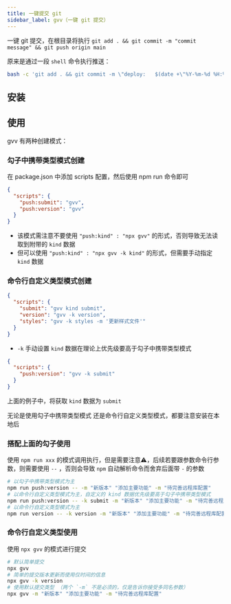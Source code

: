 ```yaml
---
title: 一键提交 git
sidebar_label: gvv（一键 git 提交）
---
```


<PackageInfo packageName="gvv" />

一键 git 提交，在根目录将执行 `git add . && git commit -m "commit message" && git push origin main`

原来是通过一段 `shell` 命令执行推送：

```bash
bash -c 'git add . && git commit -m \"deploy:   $(date +\"%Y-%m-%d %H:%M:%S\")${1:+ }$1\" && git push origin main' --
```

## 安装

<InstallInfo name="gvv" />

## 使用

gvv 有两种创建模式：

### 勾子中携带类型模式创建

在 package.json 中添加 scripts 配置，然后使用 npm run 命令即可

```json
{
  "scripts": {
    "push:submit": "gvv",
    "push:version": "gvv"
  }
}
```

- 该模式需注意不要使用 `"push:kind" : "npx gvv"` 的形式，否则导致无法读取到附带的 `kind` 数据
- 但可以使用 `"push:kind" : "npx gvv -k kind"` 的形式，但需要手动指定 `kind` 数据

### 命令行自定义类型模式创建

```json
{
  "scripts": {
    "submit": "gvv kind submit",
    "version": "gvv -k version",
    "styles": "gvv -k styles -m '更新样式文件'"
  }
}
```

- `-k` 手动设置 `kind` 数据在理论上优先级要高于勾子中携带类型模式

```json
{
  "scripts": {
    "push:version": "gvv -k submit"
  }
}
```

上面的例子中，将获取 `kind` 数据为 `submit`

无论是使用勾子中携带类型模式 还是命令行自定义类型模式，都要注意安装在本地后

### 搭配上面的勾子使用

使用 `npm run xxx` 的模式调用执行，但是需要注意⚠️，后续若要跟参数命令行参数，则需要使用 `--` ，否则会导致 `npm` 自动解析命令而舍弃后面带 `-` 的参数

```bash
# 以勾子中携带类型模式为主
npm run push:version -- -m "新版本" "添加主要功能" -m "待完善远程库配置"
# 以命令行自定义类型模式为主，自定义的 kind 数据优先级要高于勾子中携带类型模式
npm run push:version -- -k submit -m "新版本" "添加主要功能" -m "待完善远程库配置"
# 以命令行自定义类型模式为主
npm run version -- -k version -m "新版本" "添加主要功能" -m "待完善远程库配置"
```

### 命令行自定义类型使用

使用 `npx gvv` 的模式进行提交

```bash
# 默认简单提交
npx gvv
# 简单的提交版本更新而使用仅时间的信息
npx gvv -k version
# 使用默认提交类型 （两个 `-m` 不是必须的，仅是告诉你接受多同名参数）
npx gvv -m "新版本" "添加主要功能" -m "待完善远程库配置"
```
